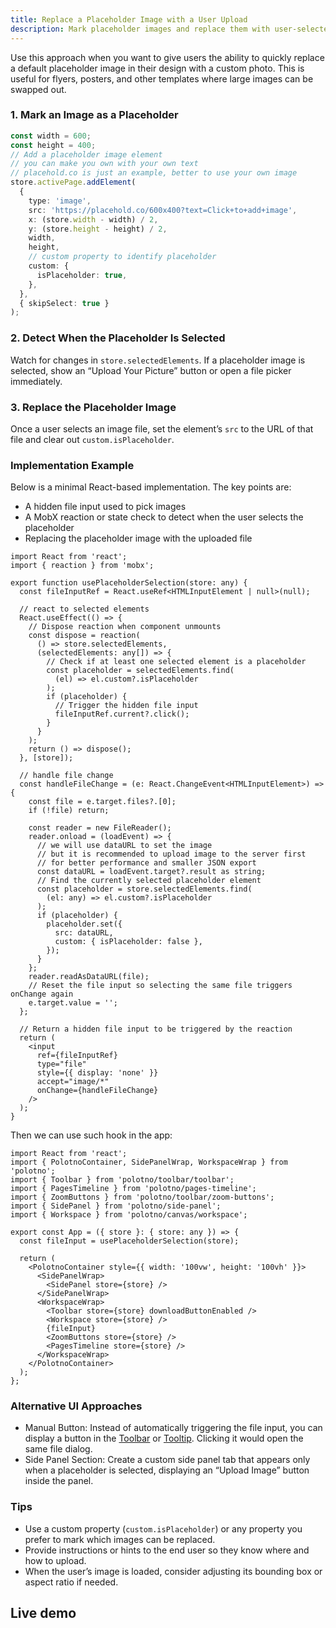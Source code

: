 ```yaml
---
title: Replace a Placeholder Image with a User Upload
description: Mark placeholder images and replace them with user-selected photos in Polotno
---
```


Use this approach when you want to give users the ability to quickly replace a default placeholder image in their design with a custom photo. This is useful for flyers, posters, and other templates where large images can be swapped out.

### 1. Mark an Image as a Placeholder

```ts
const width = 600;
const height = 400;
// Add a placeholder image element
// you can make you own with your own text
// placehold.co is just an example, better to use your own image
store.activePage.addElement(
  {
    type: 'image',
    src: 'https://placehold.co/600x400?text=Click+to+add+image',
    x: (store.width - width) / 2,
    y: (store.height - height) / 2,
    width,
    height,
    // custom property to identify placeholder
    custom: {
      isPlaceholder: true,
    },
  },
  { skipSelect: true }
);
```

### 2. Detect When the Placeholder Is Selected

Watch for changes in `store.selectedElements`. If a placeholder image is selected, show an “Upload Your Picture” button or open a file picker immediately.

### 3. Replace the Placeholder Image

Once a user selects an image file, set the element’s `src` to the URL of that file and clear out `custom.isPlaceholder`.

### Implementation Example

Below is a minimal React-based implementation. The key points are:

- A hidden file input used to pick images
- A MobX reaction or state check to detect when the user selects the placeholder
- Replacing the placeholder image with the uploaded file

```tsx
import React from 'react';
import { reaction } from 'mobx';

export function usePlaceholderSelection(store: any) {
  const fileInputRef = React.useRef<HTMLInputElement | null>(null);

  // react to selected elements
  React.useEffect(() => {
    // Dispose reaction when component unmounts
    const dispose = reaction(
      () => store.selectedElements,
      (selectedElements: any[]) => {
        // Check if at least one selected element is a placeholder
        const placeholder = selectedElements.find(
          (el) => el.custom?.isPlaceholder
        );
        if (placeholder) {
          // Trigger the hidden file input
          fileInputRef.current?.click();
        }
      }
    );
    return () => dispose();
  }, [store]);

  // handle file change
  const handleFileChange = (e: React.ChangeEvent<HTMLInputElement>) => {
    const file = e.target.files?.[0];
    if (!file) return;

    const reader = new FileReader();
    reader.onload = (loadEvent) => {
      // we will use dataURL to set the image
      // but it is recommended to upload image to the server first
      // for better performance and smaller JSON export
      const dataURL = loadEvent.target?.result as string;
      // Find the currently selected placeholder element
      const placeholder = store.selectedElements.find(
        (el: any) => el.custom?.isPlaceholder
      );
      if (placeholder) {
        placeholder.set({
          src: dataURL,
          custom: { isPlaceholder: false },
        });
      }
    };
    reader.readAsDataURL(file);
    // Reset the file input so selecting the same file triggers onChange again
    e.target.value = '';
  };

  // Return a hidden file input to be triggered by the reaction
  return (
    <input
      ref={fileInputRef}
      type="file"
      style={{ display: 'none' }}
      accept="image/*"
      onChange={handleFileChange}
    />
  );
}
```

Then we can use such hook in the app:

```tsx
import React from 'react';
import { PolotnoContainer, SidePanelWrap, WorkspaceWrap } from 'polotno';
import { Toolbar } from 'polotno/toolbar/toolbar';
import { PagesTimeline } from 'polotno/pages-timeline';
import { ZoomButtons } from 'polotno/toolbar/zoom-buttons';
import { SidePanel } from 'polotno/side-panel';
import { Workspace } from 'polotno/canvas/workspace';

export const App = ({ store }: { store: any }) => {
  const fileInput = usePlaceholderSelection(store);

  return (
    <PolotnoContainer style={{ width: '100vw', height: '100vh' }}>
      <SidePanelWrap>
        <SidePanel store={store} />
      </SidePanelWrap>
      <WorkspaceWrap>
        <Toolbar store={store} downloadButtonEnabled />
        <Workspace store={store} />
        {fileInput}
        <ZoomButtons store={store} />
        <PagesTimeline store={store} />
      </WorkspaceWrap>
    </PolotnoContainer>
  );
};
```

### Alternative UI Approaches

- Manual Button: Instead of automatically triggering the file input, you can display a button in the [Toolbar](/docs/toolbar) or [Tooltip](/docs/tooltip). Clicking it would open the same file dialog.
- Side Panel Section: Create a custom side panel tab that appears only when a placeholder is selected, displaying an “Upload Image” button inside the panel.

### Tips

- Use a custom property (`custom.isPlaceholder`) or any property you prefer to mark which images can be replaced.
- Provide instructions or hints to the end user so they know where and how to upload.
- When the user’s image is loaded, consider adjusting its bounding box or aspect ratio if needed.

## Live demo

<Sandbox github="polotno-project/polotno-site/tree/source/examples/polotno-select-image-placeholder" />


